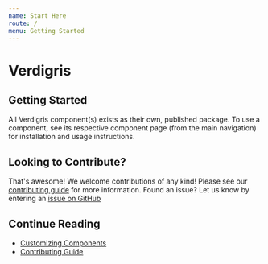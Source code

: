 ```yaml
---
name: Start Here
route: /
menu: Getting Started
---
```


# Verdigris

## Getting Started

All Verdigris component(s) exists as their own, published package. To use a component, see its respective component page (from the main navigation) for installation and usage instructions.

## Looking to Contribute?
That's awesome! We welcome contributions of any kind! Please see our [contributing guide](../../guides/contributing) for more information. Found an issue? Let us know by entering an [issue on GitHub](https://github.com/andrew-codes/verdigris/issues)

## Continue Reading

- [Customizing Components](../getting-started/customization)
- [Contributing Guide](../../guides/contributing)
